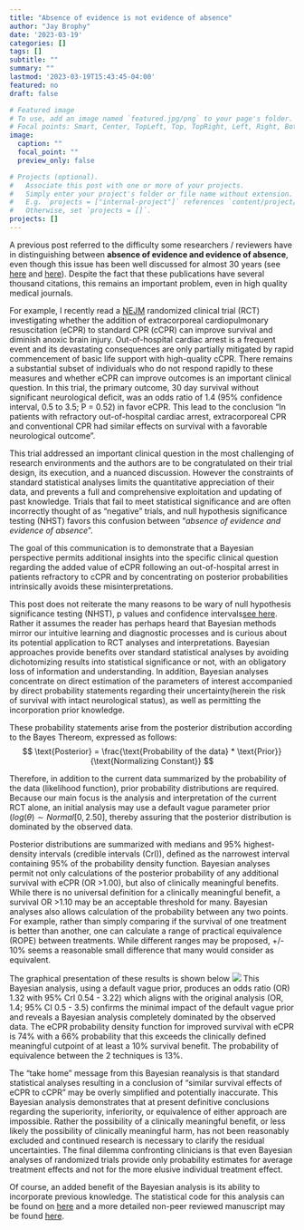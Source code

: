 ```yaml
---
title: "Absence of evidence is not evidence of absence"
author: "Jay Brophy"
date: '2023-03-19'
categories: []
tags: []
subtitle: ""
summary: ""
lastmod: '2023-03-19T15:43:45-04:00'
featured: no
draft: false

# Featured image
# To use, add an image named `featured.jpg/png` to your page's folder.
# Focal points: Smart, Center, TopLeft, Top, TopRight, Left, Right, BottomLeft, Bottom, BottomRight.
image:
  caption: ""
  focal_point: ""
  preview_only: false

# Projects (optional).
#   Associate this post with one or more of your projects.
#   Simply enter your project's folder or file name without extension.
#   E.g. `projects = ["internal-project"]` references `content/project/deep-learning/index.md`.
#   Otherwise, set `projects = []`.
projects: []
---
```

A previous post referred to the difficulty some researchers / reviewers have in distinguishing between **absence of evidence and evidence of absence**, even though this issue has been well discussed for almost 30 years (see [here](https://www.bmj.com/content/311/7003/485) and [here](http://www.stat.columbia.edu/~gelman/research/published/signif4.pdf)). Despite the fact that these publications have several thousand citations, this remains an important problem, even in high quality medical journals.     

For example, I recently read a [NEJM](https://www.nejm.org/doi/full/10.1056/NEJMoa2204511) randomized clinical trial (RCT) investigating whether the addition of extracorporeal cardiopulmonary resuscitation (eCPR) to standard CPR (cCPR) can improve survival and diminish anoxic brain injury. Out-of-hospital cardiac arrest is a frequent event and its devastating
consequences are only partially mitigated by rapid commencement of basic life
support with high-quality cCPR. There
remains a substantial subset of individuals who do not respond rapidly
to these measures and whether eCPR
can improve outcomes is an important clinical question.
In this trial, the primary outcome, 30 day survival without significant neurological
deficit, was an odds ratio of 1.4 (95% confidence interval, 0.5 to 3.5; P =
0.52) in favor eCPR. This lead to the
conclusion "In patients with refractory out-of-hospital cardiac arrest,
extracorporeal CPR and conventional CPR had similar effects on survival
with a favorable neurological outcome".    

This trial  addressed an important
clinical question in the most challenging of research environments and the authors 
are to be congratulated on their trial design, its execution, and a
nuanced discussion. However the constraints of standard statistical
analyses limits the quantitative appreciation of their data, and
prevents a full and comprehensive exploitation and updating of past
knowledge. Trials that fail to meet
statistical significance and are often incorrectly thought of as
"negative" trials, and null hypothesis significance testing (NHST) favors this confusion
between "*absence of evidence and evidence of absence*".     

The goal of this communication is to demonstrate that a Bayesian
perspective permits additional insights into the specific clinical
question regarding the added value of eCPR following an out-of-hospital
arrest in patients refractory to cCPR and by concentrating on posterior probabilities intrinsically avoids these misinterpretations.    

This post does not reiterate the many reasons to be wary of
null hypothesis significance testing (NHST), p values and confidence
intervals[see here](https://www.tandfonline.com/doi/full/10.1080/00031305.2019.1583913). Rather it assumes the reader has perhaps heard that
Bayesian methods mirror our intuitive learning and diagnostic processes
and is curious about its potential application to RCT analyses and
interpretations. Bayesian approaches provide benefits over standard
statistical analyses by avoiding dichotomizing results into statistical significance or not, with an
obligatory loss of information and understanding. In addition, Bayesian analyses concentrate on direct estimation of the parameters of interest accompanied by direct probability statements regarding their uncertainty(herein the
risk of survival with intact neurological status), as well as permitting the
incorporation prior knowledge.    

These probability statements arise from the posterior distribution
according to the Bayes Thereom, expressed as follows:
$$ \text{Posterior}  = \frac{\text{Probability of the data} * \text{Prior}}{\text{Normalizing Constant}} $$

Therefore, in addition to the current data summarized by the probability
of the data (likelihood function), prior probability distributions are
required. Because our main focus is the analysis and interpretation of
the current RCT alone, an initial analysis may use a
default vague parameter prior ($log(\theta) \sim Normal [0, 2.50]$,
thereby assuring that the posterior distribution is dominated by the
observed data.     

Posterior distributions are summarized with medians and 95%
highest-density intervals (credible intervals (CrI)), defined as the
narrowest interval containing 95% of the probability density function. Bayesian analyses permit not only calculations of the
posterior probability of any additional survival with eCPR (OR \>1.00),
but also of clinically meaningful benefits. While there is no universal
definition for a clinically meaningful benefit, a survival OR \>1.10 may
be an acceptable threshold for many. Bayesian analyses also allows
calculation of the probability between any two points. For example,
rather than simply comparing if the survival of one treatment is better
than another, one can calculate a range of practical equivalence (ROPE)
between treatments. While different ranges may be proposed, +/- 10%
seems a reasonable small difference that many would consider as
equivalent.       

The graphical presentation of these results is shown below
![](featured.png)
This Bayesian analysis, using a default
vague prior, produces an odds ratio (OR) 1.32 with 95% CrI 0.54 - 3.22) which aligns with the original analysis (OR, 1.4; 95% CI
0.5 - 3.5) confirms the minimal impact of the default vague prior and
reveals a Bayesian analysis completely dominated by the observed data. The eCPR probability density function for improved survival with eCPR
is 74% with a 66% probability that this exceeds the clinically defined meaningful cutpoint of at least a 10% survival benefit. The probability of equivalence between the 2 techniques is 13%.    

The “take home” message from this Bayesian reanalysis is that standard statistical analyses resulting in a conclusion
of “similar survival effects of eCPR to cCPR” may be overly simplified and potentially inaccurate. This
Bayesian analysis demonstrates that at present definitive conclusions regarding the superiority, inferiority,
or equivalence of either approach are impossible. Rather the possibility of a clinically meaningful benefit,
or less likely the possibility of clinically meaningful harm, has not been reasonably excluded and continued
research is necessary to clarify the residual uncertainties. The final dilemma confronting clinicians is that
even Bayesian analyses of randomized trials provide only probability estimates for average treatment effects
and not for the more elusive individual treatment effect.

Of course, an added benefit of the Bayesian analysis is its ability to incorporate previous knowledge. The statistical code for this analysis can be found on [here](https://github.com/brophyj/eCPR) and a more detailed non-peer reviewed manuscript may be found [here](https://www.medrxiv.org/content/10.1101/2023.02.13.23285890v2).
